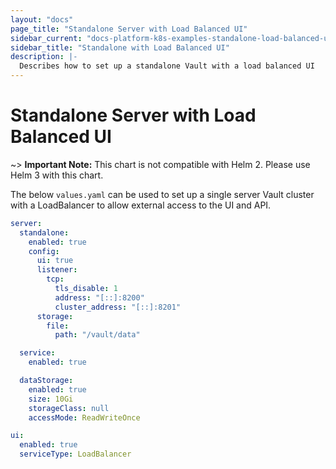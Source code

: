 ```yaml
---
layout: "docs"
page_title: "Standalone Server with Load Balanced UI"
sidebar_current: "docs-platform-k8s-examples-standalone-load-balanced-ui"
sidebar_title: "Standalone with Load Balanced UI"
description: |-
  Describes how to set up a standalone Vault with a load balanced UI
---
```


# Standalone Server with Load Balanced UI

~> **Important Note:** This chart is not compatible with Helm 2. Please use Helm 3 with this chart.

The below `values.yaml` can be used to set up a single server Vault cluster with a LoadBalancer to allow external access to the UI and API.

```yaml
server:
  standalone:
    enabled: true
    config:
      ui: true
      listener:
        tcp:
          tls_disable: 1
          address: "[::]:8200"
          cluster_address: "[::]:8201"
      storage:
        file:
          path: "/vault/data"

  service:
    enabled: true

  dataStorage:
    enabled: true
    size: 10Gi
    storageClass: null
    accessMode: ReadWriteOnce

ui:
  enabled: true
  serviceType: LoadBalancer
```
